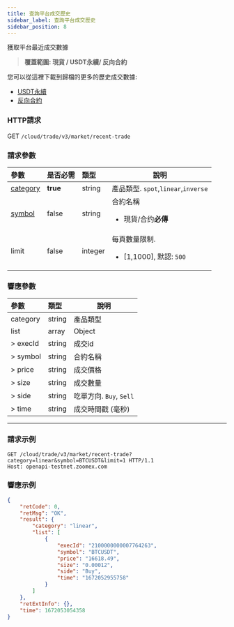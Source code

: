 ```yaml
---
title: 查詢平台成交歷史
sidebar_label: 查詢平台成交歷史
sidebar_position: 8
---
```


獲取平台最近成交數據
> **覆蓋範圍: 現貨 / USDT永續/ 反向合約**

您可以從這裡下載到歸檔的更多的歷史成交數據:
* <a href="https://www.zoomex.com/trade/usdt/">USDT永續</a>
* <a href="https://www.zoomex.com/trade/inverse/">反向合約</a>

### HTTP請求
GET `/cloud/trade/v3/market/recent-trade`

### 請求參數
| 參數 | 是否必需 | 類型 | 說明|
|:----- |:-------|:-----|------ |
|[category](../enum#category) |**true** |string |產品類型. `spot`,`linear`,`inverse` |
|[symbol](../enum#symbol) |false |string |合約名稱<ul><li>現貨/合约**必傳**</li></ul>|
|limit |false |integer |每頁數量限制.<ul><li>[1,1000], 默認: `500`</li></ul>|

### 響應參數
| 參數 | 類型 | 說明|
|:----- |:-----|----- |
|category |string |產品類型 |
|list |array |Object |
|> execId |string |成交id |
|> symbol |string |合約名稱 |
|> price |string |成交價格 |
|> size |string |成交數量 |
|> side |string |吃單方向. `Buy`, `Sell` |
|> time |string |成交時間戳 (毫秒) |


---

### 請求示例

```shell
GET /cloud/trade/v3/market/recent-trade?category=linear&symbol=BTCUSDT&limit=1 HTTP/1.1
Host: openapi-testnet.zoomex.com
```

### 響應示例

```json
{
    "retCode": 0,
    "retMsg": "OK",
    "result": {
        "category": "linear",
        "list": [
            {
                "execId": "2100000000007764263",
                "symbol": "BTCUSDT",
                "price": "16618.49",
                "size": "0.00012",
                "side": "Buy",
                "time": "1672052955758"
            }
        ]
    },
    "retExtInfo": {},
    "time": 1672053054358
}
```
